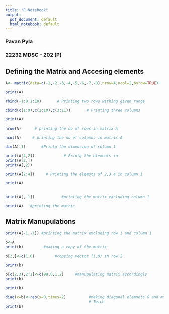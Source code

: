 ---
title: "R Notebook"
output:
  pdf_document: default
  html_notebook: default
---

### Pavan Pyla

### 22232 MDSC - 202 (P)

## Defining the Matrix and Accesing elements

```{r}
A<- matrix(data=c(-1,-2,-3,-4,-5,-6,-7,-8),nrow=4,ncol=2,byrow=TRUE)

print(A)
```

```{r}
rbind(-1:8,1:10)       # Printing two rows withing given range
```

```{r}
cbind(c(1:9),c(2:10),c(3:11))       # Printing three columns
```

```{r}
print(A)
```

```{r}
nrow(A)      # printing the no of rows in matrix A
```

```{r}
ncol(A)     # printing the no of columns in matrix A

```

```{r}
dim(A)[1]       #Printg the dimension of column 1           
```

```{r}
print(A[4,2])             # Printg the elements in 
print(A[2,])
print(A[,2])
```

```{r}
print(A[2:4])     # Printing the elemsts of 2,3,4 in column 1
```

```{r}
print(A)
```

```{r}

```

```{r}
print(A[,-1])            #printing the matrix excluding column 1
```

```{r}
print(A)   #printing the matric
```

## Matrix Manupulations

```{r}
print(A[-1,-1]) #printing the matrix excluding row 1 and column 1

```

```{r}
b<-A
print(b)         #making a copy of the matrix
```

```{r}
b[2,]<-c(1,0)         #copying vector (1,0) in row 2  

print(b)
```

```{r}
b[c(2,3),2:1]<-c(99,0,1,2)     #manupulating matrix accordingly
print(b)
```

```{r}
print(b) 

```

```{r}
diag(x=b)<-rep(x=0,times=2)          #making diagonal elemnets 0 and multiplying 
                                     # Twice
print(b)
```
